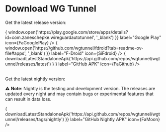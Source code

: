 
# Download WG Tunnel

Get the latest release version:

<div className="download-container">
    <OutlinedIconButton
        onClick= { () => {
            window.open('https://play.google.com/store/apps/details?id=com.zaneschepke.wireguardautotunnel', '_blank')
        }}
        label="Google Play"
        icon={FaGooglePlay}
    />
    <OutlinedIconButton
        onClick= { () => {
            window.open('https://github.com/wgtunnel/fdroid?tab=readme-ov-file#apps', '_blank')
        }}
        label="F-Droid"
        icon={SiFdroid}
    />
    <OutlinedIconButton
        onClick= { () => { downloadLatestStandaloneApk('https://api.github.com/repos/wgtunnel/wgtunnel/releases/latest') } }
        label="GitHub APK"
        icon={FaGithub}
    />
</div>

<br/>

Get the latest nightly version:

:warning: **Note**: Nightly is the testing and development version. The releases are updated every night and may contain bugs or experimental features that can result in data loss.

<div className="download-container">
    <OutlinedIconButton
        onClick={ () => { downloadLatestStandaloneApk('https://api.github.com/repos/wgtunnel/wgtunnel/releases/tags/nightly') }}
        label="GitHub Nightly APK"
        icon={FaMoon}
    />
</div>
